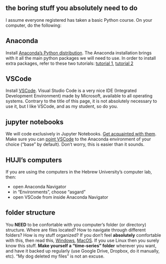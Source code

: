 ## the boring stuff you absolutely need to do

I assume everyone registered has taken a basic Python course.
On your computer, do the following:

## Anaconda
Install [Anaconda's Python distribution](https://www.anaconda.com/download).
The Anaconda installation brings with it all the main python packages we will need to use. In order to install extra packages, refer to these two tutorials: [tutorial 1](https://www.tutorialspoint.com/how-do-i-install-python-packages-in-anaconda), [tutorial 2](https://docs.anaconda.com/free/anaconda/packages/install-packages.html)

## VSCode
Install [VSCode](https://code.visualstudio.com/download).
Visual Studio Code is a very nice IDE (Integrated Development Environment) made by Microsoft, available to all operating systems. Contrary to the title of this page, it is not absolutely necessary to use it, but I like VSCode, and as my student, so do you.

## jupyter notebooks
We will code exclusively in Jupyter Notebooks. [Get acquainted with them](https://code.visualstudio.com/docs/datascience/jupyter-notebooks). Make sure you can [point VSCode](https://opensourceoptions.com/blog/setup-anaconda-python-to-work-with-visual-studio-code-on-windows/) to the Anaconda environment of your choice ("base" by default). Don't worry, this is easier than it sounds.

## HUJI's computers
If you are using the computers in the Hebrew University's computer lab, then:

- open Anaconda Navigator
- in "Environments", choose "asgard"
- open VSCode from inside Anaconda Navigator

## folder structure
You **NEED** to be confortable with you computer's folder (or directory) structure. Where are files located? How to navigate through different folders? How is my stuff organized? If you don't feel **absolutely** comfortable with this, then read this, [Windows](http://www2.westsussex.gov.uk/LearningandDevelopment/IT%20Learning%20Guides/Microsoft%20Windows%207/05%20Working%20with%20folders.pdf), [MacOS](https://recoverit.wondershare.com/mac-tips/mac-finder-tutorial-mac.html). If you use Linux then you surely know this stuff. **Make yourself a "time-series" folder** wherever you want, and have it backed up regularly (use Google Drive, Dropbox, do it manually, etc). "My dog deleted my files" is not an excuse.